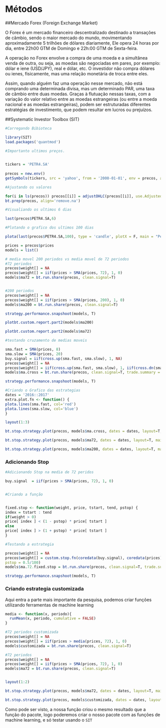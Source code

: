 # Métodos


##Mercado Forex (Foreign Exchange Market)


O Forex é um mercado financeiro descentralizado destinado a transações de câmbio, sendo o maior mercado do mundo, movimentando aproximadamente 5 trilhões de dólares diariamente, Ele opera 24 horas por dia, entre 22h00 GTM de Domingo e 22h:00 GTM de Sexta-feira. 


A operação no Forex envolve a compra de uma moeda e a simultânea venda de outra, ou seja,
as moedas são negociadas em pares, por exemplo: dólar e iene (USD/JPY), real e
dólar, etc. O investidor não compra dólares ou ienes, fisicamente, mas uma relação monetária de
troca entre eles.

Assim, quando alguém faz uma operação nesse mercado, não está comprando uma determinada
divisa, mas um determinado PAR, uma taxa de câmbio entre duas moedas. Graças à flutuação
nessas taxas, com a variação do valor relativo entre as moedas estrangeiras (ou entre a
moeda nacional e as moedas estrangeiras), podem ser estruturadas diferentes estratégias de
investimento, que podem resultar em lucros ou prejuízos.

##Systematic Investor Toolbox (SIT)

```r
#Carregando Bibioteca

library(SIT)
load.packages('quantmod')

```


```r
#Importanto ultimos preços.

	
tickers = 'PETR4.SA'
	
precos = new.env()
getSymbols(tickers, src = 'yahoo', from = '2000-01-01', env = precos, auto.assign = T)	

#Ajustando os valores

for(i in ls(precos)) precos[[i]] = adjustOHLC(precos[[i]], use.Adjusted=T)  
bt.prep(precos, align='remove.na') 

#Visualiando os ultimos 6 dias

last(precos$PETR4.SA,6)

```

```r
#Plotando o grafico dos ultimos 100 dias

plota(last(precos$PETR4.SA,100), type = 'candle', plotX = F, main = "Petrobras")

```

```r
prices = precos$prices  
models = list()

# media movel 200 periodos vs media movel de 72 periodos
#72 periodos
precos$weight[] = NA
precos$weight[] = iif(prices > SMA(prices, 72), 1, 0)
models$ma72 = bt.run.share(precos, clean.signal=T)


#200 periodos
precos$weight[] = NA
precos$weight[] = iif(prices > SMA(prices, 200), 1, 0)
models$ma200 = bt.run.share(precos, clean.signal=T)
```

```r
strategy.performance.snapshoot(models, T)

plotbt.custom.report.part2(models$ma200)

plotbt.custom.report.part2(models$ma72)


```

```r
#testando cruzamento de medias moveis

sma.fast = SMA(prices, 8)
sma.slow = SMA(prices, 20)
buy.signal = iif(cross.up(sma.fast, sma.slow), 1, NA)
precos$weight[] = NA
precos$weight[] = iif(cross.up(sma.fast, sma.slow), 1, iif(cross.dn(sma.fast, sma.slow), 0, NA))
models$ma.cross = bt.run.share(precos, clean.signal=T, trade.summary = TRUE)

strategy.performance.snapshoot(models, T)

```

```r
#Criando o Grafico das estrategias
dates = '2016::2017'
extra.plot.fn <- function() {
plota.lines(sma.fast, col='red')
plota.lines(sma.slow, col='blue')
}

layout(1:3)

bt.stop.strategy.plot(precos, models$ma.cross, dates = dates, layout=T, main = 'Cruzamento de medias', extra.plot.fn = extra.plot.fn, plotX = F)

bt.stop.strategy.plot(precos, models$ma72, dates = dates, layout=T, main = 'Media de 72', extra.plot.fn = plota.lines(SMA(prices, 72), col='red'), plotX = F)

bt.stop.strategy.plot(precos, models$ma200, dates = dates, layout=T, main = 'Media de 200', extra.plot.fn = plota.lines(SMA(prices, 200), col='red'), plotX = F)
```

### Adicionando Stop

```r


#Adicionando Stop na media de 72 peridos

buy.signal  = iif(prices > SMA(prices, 72), 1, 0)


#Criando a função 


fixed.stop <- function(weight, price, tstart, tend, pstop) {
index = tstart : tend
if(weight > 0)
price[ index ] < (1 - pstop) * price[ tstart ]
else
price[ index ] > (1 + pstop) * price[ tstart ]
}

#Testando a estrategia

precos$weight[] = NA
precos$weight[] = custom.stop.fn(coredata(buy.signal), coredata(prices), fixed.stop,
pstop = 0.5/100)
models$ma.72.fixed.stop = bt.run.share(precos, clean.signal=T, trade.summary = TRUE)

strategy.performance.snapshoot(models, T)

```

### Criando estrategia customizada

Aqui entra a parte mais importante da pesquisa, podemos criar funções utilizando ferramentas de machine learning


```r
media <- function(x, periodo){
  runMean(x, periodo, cumulative = FALSE)
}

#72 periodos customizada
precos$weight[] = NA
precos$weight[] = iif(prices > media(prices, 72), 1, 0)
models$customizada = bt.run.share(precos, clean.signal=T)

#72 periodos
precos$weight[] = NA
precos$weight[] = iif(prices > SMA(prices, 72), 1, 0)
models$ma72 = bt.run.share(precos, clean.signal=T)


layout(1:2)

bt.stop.strategy.plot(precos, models$ma72, dates = dates, layout=T, main = 'Media de 72', extra.plot.fn = plota.lines(SMA(prices, 72), col='red'), plotX = F)

bt.stop.strategy.plot(precos, models$customizada, dates = dates, layout=T, main = 'Media de 72 criada por nos', extra.plot.fn = plota.lines(SMA(prices, 72), col='red'), plotX = F)

```

Como pode ser visto, a nossa função criou o mesmo resultado que a função do pacote, logo poderemos criar o nosso pacote com as funções de machine learning, e só testar usando o `SIT`
